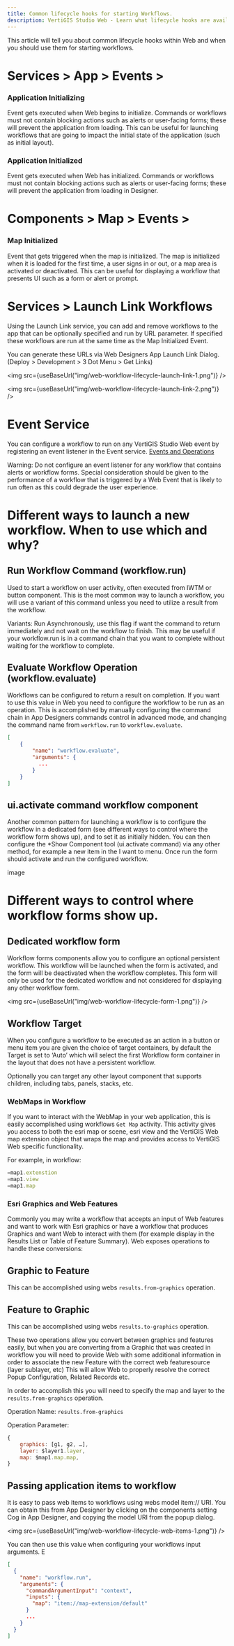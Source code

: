 ```yaml
---
title: Common lifecycle hooks for starting Workflows.
description: VertiGIS Studio Web - Learn what lifecycle hooks are available and when to use them.
---
```



This article will tell you about common lifecycle hooks within Web and when you should use them for starting workflows.

# Services > App > Events >

### Application Initializing

Event gets executed when Web begins to initialize. Commands or workflows must not contain blocking actions such as alerts or user-facing forms; these will prevent the application from loading. This can be useful for launching workflows that are going to impact the initial state of the application (such as initial layout).

### Application Initialized

Event gets executed when Web has initialized. Commands or workflows must not contain blocking actions such as alerts or user-facing forms; these will prevent the application from loading in Designer.

# Components > Map > Events >

### Map Initialized

Event that gets triggered when the map is initialized. The map is initialized when it is loaded for the first time, a user signs in or out, or a map area is activated or deactivated. This can be useful for displaying a workflow that presents UI such as a form or alert or prompt.

# Services > Launch Link Workflows

Using the Launch Link service, you can add and remove workflows to the app that can be optionally specified and run by URL parameter. If specified these workflows are run at the same time as the Map Initialized Event.

You can generate these URLs via Web Designers App Launch Link Dialog. (Deploy > Development > 3 Dot Menu > Get Links)

<img
    src={useBaseUrl("img/web-workflow-lifecycle-launch-link-1.png")}
/>

<img
    src={useBaseUrl("img/web-workflow-lifecycle-launch-link-2.png")}
/>

# Event Service

You can configure a workflow to run on any VertiGIS Studio Web event by registering an event listener in the Event service. [Events and Operations](https://developers.vertigisstudio.com/docs/web/api-commands-operations-events/#events)

Warning: Do not configure an event listener for any workflow that contains alerts or workflow forms. Special consideration should be given to the performance of a workflow that is triggered by a Web Event that is likely to run often as this could degrade the user experience.

# Different ways to launch a new workflow. When to use which and why?

## Run Workflow Command (workflow.run)

Used to start a workflow on user activity, often executed from IWTM or button component. This is the most common way to launch a workflow, you will use a variant of this command unless you need to utilize a result from the workflow.

Variants: Run Asynchronously, use this flag if want the command to return immediately and not wait on the workflow to finish. This may be useful if your workflow.run is in a command chain that you want to complete without waiting for the workflow to complete.

## Evaluate Workflow Operation (workflow.evaluate)

Workflows can be configured to return a result on completion. If you want to use this value in Web you need to configure the workflow to be run as an operation. This is accomplished by manually configuring the command chain in App Designers commands control in advanced mode, and changing the command name from `workflow.run` to `workflow.evaluate`.

```json title="Advanced Mode Configuration"
[
    {
        "name": "workflow.evaluate",
        "arguments": {
          ...
        }
    }
]
```

## ui.activate command workflow component

Another common pattern for launching a workflow is to configure the workflow in a dedicated form (see different ways to control where the workflow form shows up), and to set it as initially hidden. You can then configure the \*Show Component tool (ui.activate command) via any other method, for example a new item in the I want to menu. Once run the form should activate and run the configured workflow.

image

# Different ways to control where workflow forms show up.

## Dedicated workflow form

Workflow forms components allow you to configure an optional persistent workflow. This workflow will be launched when the form is activated, and the form will be deactivated when the workflow completes. This form will only be used for the dedicated workflow and not considered for displaying any other workflow form.

<img src={useBaseUrl("img/web-workflow-lifecycle-form-1.png")} />

## Workflow Target

When you configure a workflow to be executed as an action in a button or menu item you are given the choice of target containers, by default the Target is set to ‘Auto’ which will select the first Workflow form container in the layout that does not have a persistent workflow.

Optionally you can target any other layout component that supports children, including tabs, panels, stacks, etc.

### WebMaps in Workflow

If you want to interact with the WebMap in your web application, this is easily accomplished using workflows `Get Map` activity.
This activity gives you access to both the esri map or scene, esri view and the VertiGIS Web map extension object that wraps the map and provides access to VertiGIS Web specific functionality.

For example, in workflow:

```js title="Workflow snippet"
=map1.extenstion
=map1.view
=map1.map
```

### Esri Graphics and Web Features

Commonly you may write a workflow that accepts an input of Web features and want to work with Esri graphics or have a workflow that produces Graphics and want Web to interact with them (for example display in the Results List or Table of Feature Summary). Web exposes operations to handle these conversions:

## Graphic to Feature

This can be accomplished using webs `results.from-graphics` operation.

## Feature to Graphic

This can be accomplished using webs `results.to-graphics` operation.

These two operations allow you convert between graphics and features easily, but when you are converting from a Graphic that was created in workflow you will need to provide Web with some additional information in order to associate the new Feature with the correct web featuresource (layer sublayer, etc) This will allow Web to properly resolve the correct Popup Configuration, Related Records etc.

In order to accomplish this you will need to specify the map and layer to the `results.from-graphics` operation.

Operation Name: `results.from-graphics`

Operation Parameter:

```js title="Workflow snippet"
{
    graphics: [g1, g2, …],
    layer: $layer1.layer,
    map: $map1.map.map,
}
```

## Passing application items to workflow

It is easy to pass web items to workflows using webs model item:// URI. You can obtain this from App Designer by clicking on the components setting Cog in App Designer, and copying the model URI from the popup dialog.

<img src={useBaseUrl("img/web-workflow-lifecycle-web-items-1.png")} />

You can then use this value when configuring your workflows input arguments. E

```json title="Advanced Mode Configuration"
[
  {
    "name": "workflow.run",
    "arguments": {
      "commandArgumentInput": "context",
      "inputs": {
        "map": "item://map-extension/default"
      }
      ...
    }
  }
]
```
